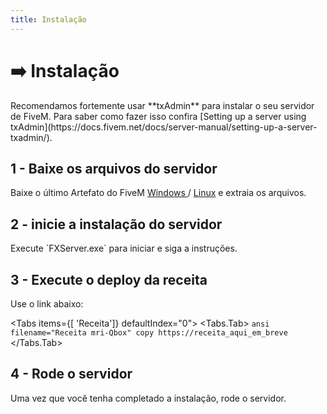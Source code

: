 ```yaml
---
title: Instalação
---
```



# ➡️ Instalação

<Callout type="info">
Recomendamos fortemente usar **txAdmin** para instalar o seu servidor de FiveM.
Para saber como fazer isso confira [Setting up a server using txAdmin](https://docs.fivem.net/docs/server-manual/setting-up-a-server-txadmin/).
</Callout>


## 1 - Baixe os arquivos do servidor

Baixe o último Artefato do FiveM [Windows ](https://runtime.fivem.net/artifacts/fivem/build\_server\_windows/master/)/ [Linux](https://runtime.fivem.net/artifacts/fivem/build\_proot\_linux/master/) e extraia os arquivos.

## 2 - inicie a instalação do servidor

Execute \`FXServer.exe\` para iniciar e siga a instruções.

## 3 - Execute o deploy da receita

Use o link abaixo:

<Tabs items={[ 'Receita']} defaultIndex="0">
    <Tabs.Tab>
      ```ansi filename="Receita mri-Qbox" copy
      https://receita_aqui_em_breve
      ```
    </Tabs.Tab>
</Tabs>

## 4 - Rode o servidor

Uma vez que você tenha completado a instalação, rode o servidor.